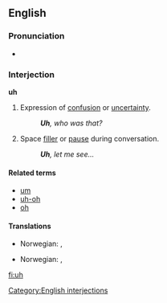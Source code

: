 ==English==

===Pronunciation===
*{{audio|en-us-uh.ogg|Audio (US)}}

===Interjection===
'''uh'''

# Expression of [[confusion]] or [[uncertainty]].
#: '''''Uh''', who was that?''
# Space [[filler]] or [[pause]] during conversation.
#: '''''Uh''', let me see...''
<!-- # Used with [[vibrator]] in your [[voice]] ?? -->

====Related terms====
*[[um]]
*[[uh-oh]]
*[[oh]]

====Translations====
{{trans-top|expression of confusion or uncertainty}}
*Norwegian: {{t-|no|eh|lang=Norwegian}}, {{t-|no|øh}}
{{trans-mid}}
{{trans-bottom}}

{{trans-top|space filler or pause during conversation}}
*Norwegian: {{t-|no|eh|lang=Norwegian}}, {{t-|no|øh}}
{{trans-mid}}
{{trans-bottom}}

[[Category:English interjections]]

[[fi:uh]]